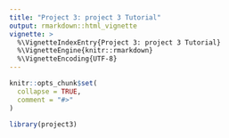 ```yaml
---
title: "Project 3: project 3 Tutorial"
output: rmarkdown::html_vignette
vignette: >
  %\VignetteIndexEntry{Project 3: project 3 Tutorial}
  %\VignetteEngine{knitr::rmarkdown}
  %\VignetteEncoding{UTF-8}
---
```


```r
knitr::opts_chunk$set(
  collapse = TRUE,
  comment = "#>"
)
```

```r
library(project3)
```
